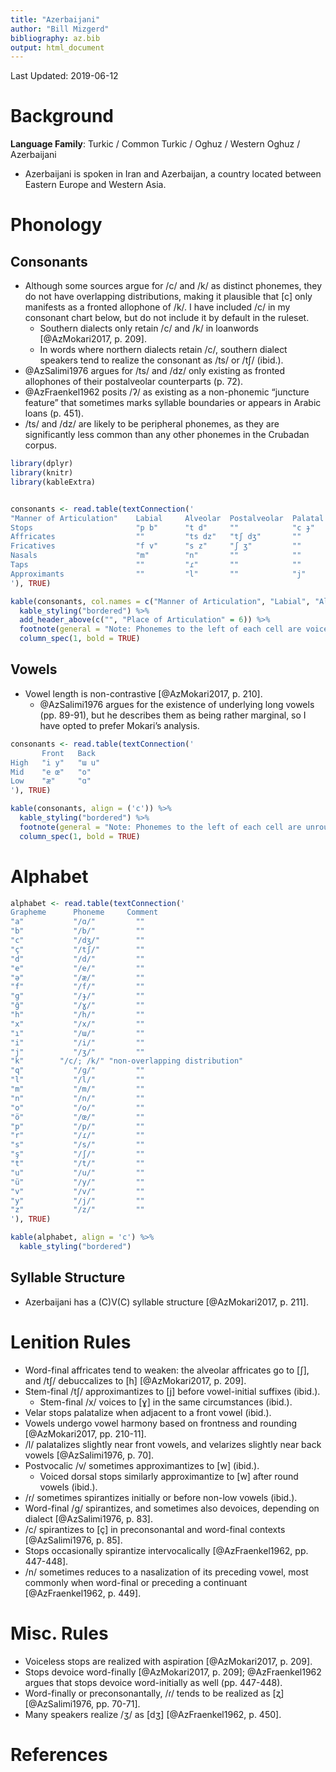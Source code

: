 ```yaml
---
title: "Azerbaijani"
author: "Bill Mizgerd"
bibliography: az.bib
output: html_document
---
```


Last Updated: 2019-06-12

# Background

**Language Family**: Turkic / Common Turkic / Oghuz / Western Oghuz / Azerbaijani

* Azerbaijani is spoken in Iran and Azerbaijan, a country located between Eastern Europe and Western Asia.

# Phonology

## Consonants

* Although some sources argue for /c/ and /k/ as distinct phonemes, they do not have overlapping distributions, making it plausible that [c] only manifests as a fronted allophone of /k/. I have included /c/ in my consonant chart below, but do not include it by default in the ruleset.
    - Southern dialects only retain /c/ and /k/ in loanwords [@AzMokari2017, p. 209].
    - In words where northern dialects retain /c/, southern dialect speakers tend to realize the consonant as /ts/ or /tʃ/ (ibid.).
* @AzSalimi1976 argues for /ts/ and /dz/ only existing as fronted allophones of their postalveolar counterparts (p. 72).
* @AzFraenkel1962 posits /ʔ/ as existing as a non-phonemic "juncture feature" that sometimes marks syllable boundaries or appears in Arabic loans (p. 451).
* /ts/ and /dz/ are likely to be peripheral phonemes, as they are significantly less common than any other phonemes in the Crubadan corpus.

```r

library(dplyr)
library(knitr)
library(kableExtra)


consonants <- read.table(textConnection('
"Manner of Articulation"    Labial     Alveolar  Postalveolar  Palatal   Velar     Glottal
Stops                       "p b"      "t d"     ""            "c ɟ"     "k ɡ"     ""
Affricates                  ""         "ts dz"   "tʃ dʒ"       ""        ""        ""
Fricatives                  "f v"      "s z"     "ʃ ʒ"         ""        "x ɣ"     "h"
Nasals                      "m"        "n"       ""            ""        ""        ""
Taps                        ""         "ɾ"       ""            ""        ""        ""
Approximants                ""         "l"       ""            "j"       ""        ""
'), TRUE)

kable(consonants, col.names = c("Manner of Articulation", "Labial", "Alveolar", "Postalveolar", "Palatal", "Velar", "Glottal"), align = 'c') %>%
  kable_styling("bordered") %>%
  add_header_above(c("", "Place of Articulation" = 6)) %>%
  footnote(general = "Note: Phonemes to the left of each cell are voiceless and phonemes to the right of each cell are voiced.", general_title = "") %>%
  column_spec(1, bold = TRUE)
```

## Vowels

* Vowel length is non-contrastive [@AzMokari2017, p. 210].
    - @AzSalimi1976 argues for the existence of underlying long vowels (pp. 89-91), but he describes them as being rather marginal, so I have opted to prefer Mokari's analysis.

```r
consonants <- read.table(textConnection('
       Front   Back
High   "i y"   "ɯ u"
Mid    "e œ"   "o"
Low    "æ"     "ɑ"
'), TRUE)

kable(consonants, align = ('c')) %>%
  kable_styling("bordered") %>%
  footnote(general = "Note: Phonemes to the left of each cell are unrounded and phonemes to the right of each cell are rounded.", general_title = "") %>%
  column_spec(1, bold = TRUE)
```

# Alphabet

```r

alphabet <- read.table(textConnection('
Grapheme      Phoneme     Comment
"a"           "/ɑ/"         ""
"b"           "/b/"         ""
"c"           "/dʒ/"        ""
"ç"           "/tʃ/"        ""
"d"           "/d/"         ""
"e"           "/e/"         ""
"ə"           "/æ/"         ""
"f"           "/f/"         ""
"g"           "/ɟ/"         ""
"ğ"           "/ɣ/"         ""
"h"           "/h/"         ""
"x"           "/x/"         ""
"ı"           "/ɯ/"         ""
"i"           "/i/"         ""
"j"           "/ʒ/"         ""
"k"        "/c/; /k/" "non-overlapping distribution"  
"q"           "/ɡ/"         ""
"l"           "/l/"         ""
"m"           "/m/"         ""
"n"           "/n/"         ""
"o"           "/o/"         ""
"ö"           "/œ/"         ""
"p"           "/p/"         ""
"r"           "/ɾ/"         ""
"s"           "/s/"         ""
"ş"           "/ʃ/"         ""
"t"           "/t/"         ""
"u"           "/u/"         ""
"ü"           "/y/"         ""
"v"           "/v/"         ""
"y"           "/j/"         ""
"z"           "/z/"         ""
'), TRUE)

kable(alphabet, align = 'c') %>%
  kable_styling("bordered")
```

## Syllable Structure

* Azerbaijani has a (C)V(C) syllable structure [@AzMokari2017, p. 211].

# Lenition Rules

* Word-final affricates tend to weaken: the alveolar affricates go to [ʃ], and /tʃ/ debuccalizes to [h] [@AzMokari2017, p. 209].
* Stem-final /tʃ/ approximantizes to [j] before vowel-initial suffixes (ibid.).
  * Stem-final /x/ voices to [ɣ] in the same circumstances (ibid.).
* Velar stops palatalize when adjacent to a front vowel (ibid.).
* Vowels undergo vowel harmony based on frontness and rounding [@AzMokari2017, pp. 210-11].
* /l/ palatalizes slightly near front vowels, and velarizes slightly near back vowels [@AzSalimi1976, p. 70].
* Postvocalic /v/ sometimes approximantizes to [w] (ibid.).
  * Voiced dorsal stops similarly approximantize to [w] after round vowels (ibid.).
* /ɾ/ sometimes spirantizes initially or before non-low vowels (ibid.).
* Word-final /ɡ/ spirantizes, and sometimes also devoices, depending on dialect [@AzSalimi1976, p. 83].
* /c/ spirantizes to [ç] in preconsonantal and word-final contexts [@AzSalimi1976, p. 85].
* Stops occasionally spirantize intervocalically [@AzFraenkel1962, pp. 447-448].
* /n/ sometimes reduces to a nasalization of its preceding vowel, most commonly when word-final or preceding a continuant [@AzFraenkel1962, p. 449].

# Misc. Rules

* Voiceless stops are realized with aspiration [@AzMokari2017, p. 209].
* Stops devoice word-finally [@AzMokari2017, p. 209]; @AzFraenkel1962 argues that stops devoice word-initially as well (pp. 447-448).
* Word-finally or preconsonantally, /ɾ/ tends to be realized as [ʐ] [@AzSalimi1976, pp. 70-71].
* Many speakers realize /ʒ/ as [dʒ] [@AzFraenkel1962, p. 450].

# References

